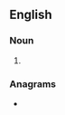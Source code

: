 ==English==

===Noun===
{{head|en|noun form}}

# {{plural of|en|chitupa}}

===Anagrams===
* {{anagrams|en|a=achipstu|chupatis}}
